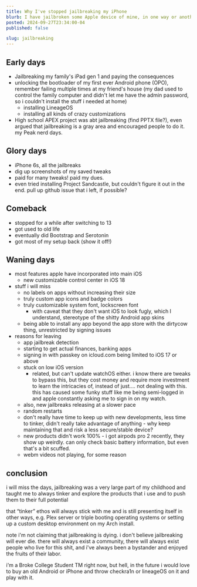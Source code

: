```yaml
---
title: Why I've stopped jailbreaking my iPhone
blurb: I have jailbroken some Apple device of mine, in one way or another, for a good part of the past decade. And although it will always be near and dear to my heart, I've decided to move on.
posted: 2024-09-27T23:34:00-04
published: false

slug: jailbreaking
---
```


## Early days

- Jailbreaking my family's iPad gen 1 and paying the consequences
- unlocking the bootloader of my first ever Android phone (OPO), remember failing multiple times at my friend's house (my dad used to control the family computer and didn't let me have the admin password, so i couldn't install the stuff i needed at home)
  - installing LineageOS
  - installing all kinds of crazy customizations
- High school APEX project was abt jailbreaking (find PPTX file?), even argued that jailbreaking is a gray area and encouraged people to do it. my Peak nerd days.

## Glory days

- iPhone 6s, all the jailbreaks
- dig up screenshots of my saved tweaks
- paid for many tweaks! paid my dues.
- even tried installing Project Sandcastle, but couldn't figure it out in the end. pull up github issue that i left, if possible?

## Comeback

- stopped for a while after switching to 13
- got used to old life
- eventually did Bootstrap and Serotonin
- got most of my setup back (show it off!)

## Waning days

- most features apple have incorporated into main iOS
  - new customizable control center in iOS 18
- stuff i will miss
  - no labels on apps without increasing their size
  - truly custom app icons and badge colors
  - truly customizable system font, lockscreen font
    - with caveat that they don't want iOS to look fugly, which I understand, stereotype of the shitty Android app skins
  - being able to install any app beyond the app store with the dirtycow thing, unrestricted by signing issues
- reasons for leaving
  - app jailbreak detection
  - starting to get actual finances, banking apps
  - signing in with passkey on icloud.com being limited to iOS 17 or above
  - stuck on low iOS version
    - related, but can't update watchOS either. i know there are tweaks to bypass this, but they cost money and require more investment to learn the intricacies of, instead of just.... not dealing with this. this has caused some funky stuff like me being semi-logged in and apple constantly asking me to sign in on my watch.
  - also, new jailbreaks releasing at a slower pace
  - random restarts
  - don't really have time to keep up with new developments, less time to tinker, didn't really take advantage of anything - why keep maintaining that and risk a less secure/stable device?
  - new products didn't work 100% - i got airpods pro 2 recently, they show up weirdly. can only check basic battery information, but even that's a bit scuffed.
  - webm videos not playing, for some reason

## conclusion

i will miss the days, jailbreaking was a very large part of my childhood and taught me to always tinker and explore the products that i use and to push them to their full potential

that “tinker” ethos will always stick with me and is still presenting itself in other ways, e.g. Plex server or triple booting operating systems or setting up a custom desktop environment on my Arch install.

note i'm not claiming that jailbreaking is dying. i don't believe jailbreaking will ever die. there will always exist a community, there will always exist people who live for this shit, and i've always been a bystander and enjoyed the fruits of their labor.

i'm a Broke College Student TM right now, but hell, in the future i would love to buy an old Android or iPhone and throw checkra1n or lineageOS on it and play with it.
